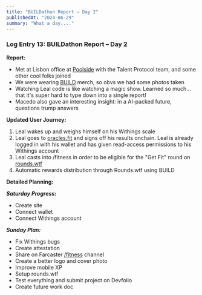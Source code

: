 ```yaml
---
title: "BUILDathon Report – Day 2"
publishedAt: "2024-06-29"
summary: "What a day...."
---
```


### Log Entry 13: BUILDathon Report – Day 2

**Report:**

- Met at Lisbon office at [Poolside](https://www.poolside.co/hub) with the Talent Protocol team, and some other cool folks joined
- We were wearing [BUILD](https://build.top) merch, so obvs we had some photos taken
- Watching Leal code is like watching a magic show. Learned so much... that it's super hard to type down into a single report!
- Macedo also gave an interesting insight: in a AI-packed future, questions trump answers

**Updated User Journey:**

1. Leal wakes up and weighs himself on his Withings scale
2. Leal goes to [oracles.fit](http://oracles.fit) and signs off his results onchain. Leal is already logged in with his wallet and has given read-access permissions to his Withings account
3. Leal casts into /fitness in order to be eligible for the "Get Fit" round on [rounds.wtf](http://rounds.wtf)
4. Automatic rewards distribution through Rounds.wtf using BUILD

**Detailed Planning:**

**_Saturday Progress:_**

- Create site
- Connect wallet
- Connect Withings account

**_Sunday Plan:_**

- Fix Withings bugs
- Create attestation
- Share on Farcaster [/fitness](https://warpcast.com/~/channel/fitness) channel
- Create a better logo and cover photo
- Improve mobile XP
- Setup rounds.wtf
- Test everything and submit project on Devfolio
- Create future work doc
